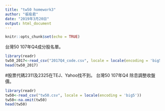 ```yaml
---
title: "tw50 homework3"
author: "張瑜君"
date: "2019年3月20日"
output: html_document
---
```


```r
knitr::opts_chunk$set(echo = TRUE)
```
台灣50 107年Q4成分股名單。
```r
library(readr)
tw50_2017<-read_csv("2017Q4_code.csv", locale = locale(encoding = 'big5'))
head(tw50_2017)
```

#股票代碼2311及2325在TEJ、Yahoo找不到。
台灣50 107年Q4 除息調整收盤價。
```r
library(readr)
tw50<-read_csv("tw50.csv", locale = locale(encoding = 'big5'))
tw50<-na.omit(tw50)
head(tw50)
```




